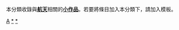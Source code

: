 {{Catnav|頁面分類|自然科学|太空|航天}}
{{Hiddencat}}
本分類收錄與'''[[航天|航天]]'''相關的'''[[Wikipedia:小作品|小作品]]'''。若要將條目加入本分類下，請加入'''{{tl|太空小作品}}'''模板。
[[Category:航空航天小作品|A]]
[[Category:航天|*]]
[[Category:太空|*]]